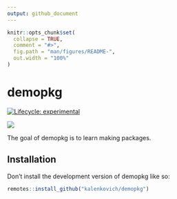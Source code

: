 ```yaml
---
output: github_document
---
```


<!-- README.md is generated from README.Rmd. Please edit that file -->

```r
knitr::opts_chunk$set(
  collapse = TRUE,
  comment = "#>",
  fig.path = "man/figures/README-",
  out.width = "100%"
)
```

# demopkg

<!-- badges: start -->
[![Lifecycle: experimental](https://img.shields.io/badge/lifecycle-experimental-orange.svg)](https://lifecycle.r-lib.org/articles/stages.html#experimental)

[![](https://img.shields.io/badge/doi-10.1098/rspb.2004.2824-firebrick.svg)](https://doi.org/10.1098/rspb.2004.2824)
<!-- badges: end -->

The goal of demopkg is to learn making packages.

## Installation

Don't install the development version of demopkg like so:

``` r
remotes::install_github("kalenkovich/demopkg")
```

